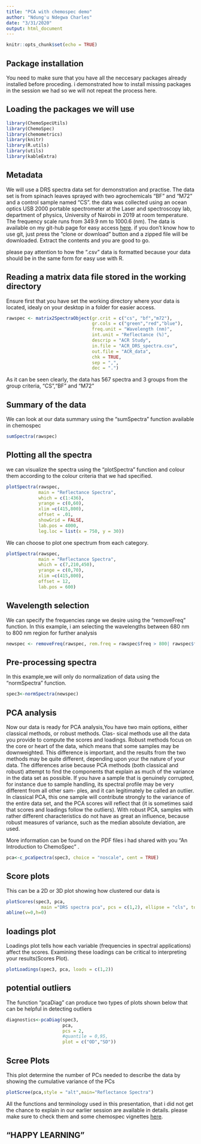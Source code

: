 ```yaml
---
title: "PCA with chemospec demo"
author: "Ndung'u Ndegwa Charles"
date: "3/31/2020"
output: html_document
---
```


```r
knitr::opts_chunk$set(echo = TRUE)
```

## Package installation

You need to make sure that you have all the neccesary packages already installed before proceding. i demonstrated how to install missing packages in the session we had so we will not repeat the process here. 

## Loading the packages we will use

```r
library(ChemoSpecUtils)
library(ChemoSpec)
library(chemometrics)
library(knitr)
library(R.utils)
library(utils)
library(kableExtra) 

```


## Metadata
We will use a DRS spectra data set for demonstration and practise. The data set is from spinach leaves sprayed with two agrochemicals "BF" and "M72" and a control sample named "CS". the data was collected using an ocean optics USB 2000 portable spectrometer at the Laser and spectroscopy lab, department of physics, University of Nairobi in 2019 at room temperature. The frequency scale runs from 349.9 nm to 1000.6 (nm).
The data is available on my git-hub page for easy access [here](<https://github.com/ndungundegwa/DRS-demo-data>). if you don't know how to use git, just press the "clone or download" button and a zipped file will be downloaded. Extract the contents and you are good to go.

please pay attention to how the ".csv" data is formatted because your data should be in the same form for easy use with R.


## Reading a matrix data file stored in the working directory

Ensure first that you have set the working directory where your data is located, idealy on your desktop in a folder for easier access.
```r
rawspec <- matrix2SpectraObject(gr.crit = c("cs", "bf","m72"),
                                gr.cols = c("green","red","blue"),
                                freq.unit = "Wavelength (nm)",
                                int.unit = "Reflectance (%)",
                                descrip = "ACR Study",
                                in.file = "ACR_DRS_spectra.csv",
                                out.file = "ACR_data",
                                chk = TRUE, 
                                sep = ",", 
                                dec = ".")
```


As it can be seen clearly, the data has 567 spectra and 3 groups from the group criteria, "CS","BF" and "M72"

## Summary of the data
We can look at our data summary using the "sumSpectra" function available in chemospec
```r
sumSpectra(rawspec)
```

##  Plotting all the spectra

we can visualize the spectra using the "plotSpectra" function and colour them according to the colour criteria that we  had specified.
```r
plotSpectra(rawspec,
            main = "Reflectance Spectra",
            which = c(1:436),
            yrange = c(0,60),
            xlim =c(415,800),
            offset = .01,
            showGrid = FALSE,
            lab.pos = 4000,
            leg.loc = list(x = 750, y = 30))
```


We can choose to plot one spectrum from each
category.
```r
plotSpectra(rawspec,
            main = "Reflectance Spectra",
            which = c(7,210,450),
            yrange = c(0,70),
            xlim =c(415,800),
            offset = 12,
            lab.pos = 600)
```

## Wavelength selection

We can specify the frequencies  range we desire using the "removeFreq" function. In this example, i am selecting the wavelengths between 680 nm to 800 nm region for further analysis

```r
newspec <- removeFreq(rawspec, rem.freq = rawspec$freq > 800| rawspec$freq < 680)
```
## Pre-processing spectra

In this example,we will only do normalization of data using the "normSpectra" function.
```r
spec3<-normSpectra(newspec)
```
## PCA analysis
Now our data is ready for PCA analysis,You have two main
options, either classical methods, or robust methods. Clas-
sical methods use all the data you provide to compute the
scores and loadings. Robust methods focus on the core or
heart of the data, which means that some samples may be
downweighted. This difference is important, and the results
from the two methods may be quite different, depending
upon your the nature of your data. The differences arise
because PCA methods (both classical and robust) attempt
to find the components that explain as much of the variance
in the data set as possible. If you have a sample that is
genuinely corrupted, for instance due to sample handling,
its spectral profile may be very different from all other sam-
ples, and it can legitimately be called an outlier. In classical PCA, this one sample will contribute strongly to the variance
of the entire data set, and the PCA scores will reflect that
(it is sometimes said that scores and loadings follow the
outliers). With robust PCA, samples with rather different
characteristics do not have as great an influence, because
robust measures of variance, such as the median absolute
deviation, are used.

More information can be found on the PDF files i had shared with you "An Introduction to ChemoSpec" .
```r
pca<-c_pcaSpectra(spec3, choice = "noscale", cent = TRUE)
```

## Score plots

This can be a 2D or 3D plot showing how clustered our data is
```r
plotScores(spec3, pca, 
             main ="DRS spectra pca", pcs = c(1,2), ellipse = "cls", tol = 0.05)
abline(v=0,h=0)
```

## loadings plot

Loadings plot tells how each variable (frequencies in spectral
applications) affect the scores. Examining these loadings
can be critical to interpreting your results(Scores Plot).
```r
plotLoadings(spec3, pca, loads = c(1,2))
```

## potential outliers

The function "pcaDiag" can produce two types of plots shown below that can be helpful in detecting outliers
```r
diagnostics<-pcaDiag(spec3, 
                     pca, 
                     pcs = 2, 
                     #quantile = 0,95,
                     plot = c("OD","SD"))
```

## Scree Plots
This plot determine the number of PCs needed
to describe the data by showing the cumulative variance of the PCs
```r
plotScree(pca,style = "alt",main="Reflectance Spectra")
```


All the functions and terminology used in this presentation, that i did not get the chance to explain in our earlier session are available in details. please make sure to check them and some chemospec vignettes [here](<https://www.rdocumentation.org/packages/ChemoSpec/versions/5.2.12>).



##                "HAPPY LEARNING"

